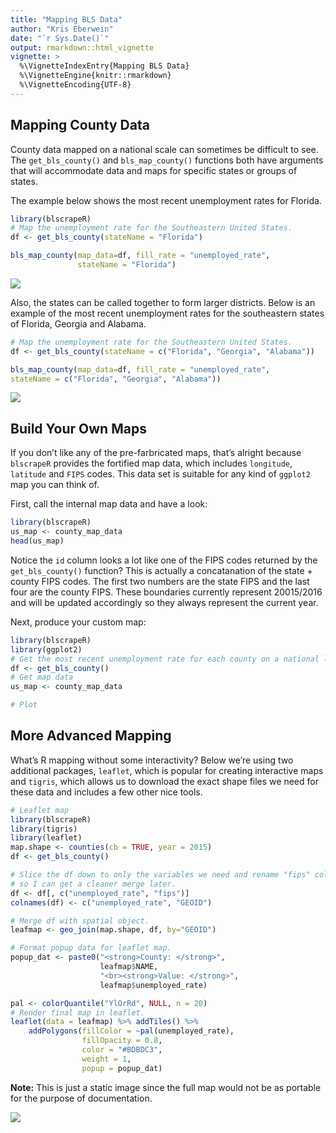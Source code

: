 ```yaml
---
title: "Mapping BLS Data"
author: "Kris Eberwein"
date: "`r Sys.Date()`"
output: rmarkdown::html_vignette
vignette: >
  %\VignetteIndexEntry{Mapping BLS Data}
  %\VignetteEngine{knitr::rmarkdown}
  %\VignetteEncoding{UTF-8}
---
```


## Mapping County Data

County data mapped on a national scale can sometimes be difficult to see. The `get_bls_county()` and `bls_map_county()` functions both have arguments that will accommodate data and maps for specific states or groups of states.

The example below shows the most recent unemployment rates for Florida.

```r
library(blscrapeR)
# Map the unemployment rate for the Southeastern United States.
df <- get_bls_county(stateName = "Florida")

bls_map_county(map_data=df, fill_rate = "unemployed_rate", 
               stateName = "Florida")
```

![](https://www.datascienceriot.com/wp-content/uploads/2016/07/bus_fl_map.png)

Also, the states can be called together to form larger districts. Below is an example of the most recent unemployment rates for the southeastern states of Florida, Georgia and Alabama.

```r
# Map the unemployment rate for the Southeastern United States.
df <- get_bls_county(stateName = c("Florida", "Georgia", "Alabama"))

bls_map_county(map_data=df, fill_rate = "unemployed_rate", 
stateName = c("Florida", "Georgia", "Alabama"))
```

![](https://www.datascienceriot.com/wp-content/uploads/2016/07/bus_south_map.png)

## Build Your Own Maps

If you don't like any of the pre-farbricated maps, that's alright because `blscrapeR` provides the fortified map data, which includes `longitude`, `latitude` and `FIPS` codes. This data set is suitable for any kind of `ggplot2` map you can think of.

First, call the internal map data and have a look:
```r
library(blscrapeR)
us_map <- county_map_data
head(us_map)
```

Notice the `id` column looks a lot like one of the FIPS codes returned by the `get_bls_county()` function? This is actually a concatanation of the state + county FIPS codes. The first two numbers are the state FIPS and the last four are the county FIPS. These boundaries currently represent 20015/2016 and will be updated accordingly so they always represent the current year.

Next, produce your custom map:
```r
library(blscrapeR)
library(ggplot2)
# Get the most recent unemployment rate for each county on a national level.
df <- get_bls_county()
# Get map data
us_map <- county_map_data

# Plot


```


## More Advanced Mapping

What's R mapping without some interactivity? Below we’re using two additional packages, `leaflet`, which is popular for creating interactive maps and `tigris`, which allows us to download the exact shape files we need for these data and includes a few other nice tools.

```r
# Leaflet map
library(blscrapeR)
library(tigris)
library(leaflet)
map.shape <- counties(cb = TRUE, year = 2015)
df <- get_bls_county()

# Slice the df down to only the variables we need and rename "fips" colunm
# so I can get a cleaner merge later.
df <- df[, c("unemployed_rate", "fips")]
colnames(df) <- c("unemployed_rate", "GEOID")

# Merge df with spatial object.
leafmap <- geo_join(map.shape, df, by="GEOID")

# Format popup data for leaflet map.
popup_dat <- paste0("<strong>County: </strong>", 
                    leafmap$NAME, 
                    "<br><strong>Value: </strong>", 
                    leafmap$unemployed_rate)

pal <- colorQuantile("YlOrRd", NULL, n = 20)
# Render final map in leaflet.
leaflet(data = leafmap) %>% addTiles() %>%
    addPolygons(fillColor = ~pal(unemployed_rate), 
                fillOpacity = 0.8, 
                color = "#BDBDC3", 
                weight = 1,
                popup = popup_dat)

```
**Note:** This is just a static image since the full map would not be as portable for the purpose of documentation.

![](https://www.datascienceriot.com/wp-content/uploads/2016/07/blscrape_docfig3-1.png)
